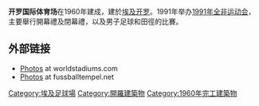 {{Infobox Stadium 
| stadium_name      = 开罗国际体育场
| image             = Cairo International Stadium.jpg
| location          = {{EGY}}[[开罗|开罗]]
| opened            = 1960年
| renovated         = 2004年
| surface           = 草皮
| tenants           = [[阿赫利体育俱乐部|阿赫利体育俱乐部]]<br>[[扎马雷克体育俱乐部|扎马雷克体育俱乐部]]<br>[[埃及國家足球隊|埃及國家足球隊]]
| seating_capacity  = 74,100 
}}
'''开罗国际体育场'''在1960年建成，建於[[埃及|埃及]][[开罗|开罗]]。1991年举办[[1991年全非运动会|1991年全非运动会]]，主要舉行開幕禮及閉幕禮，以及男子足球和田徑的比賽。

== 外部链接 ==
{{commons category|Cairo International Stadium|position=left}}
*[https://web.archive.org/web/20090215003605/http://worldstadiums.com/stadium_pictures/middle_east/egypt/cairo_stadium.shtml Photos] at worldstadiums.com
*[http://www.fussballtempel.net/caf/EGY/Cairo_International.html Photos] {{Wayback|url=http://www.fussballtempel.net/caf/EGY/Cairo_International.html |date=20100113140310 }} at fussballtempel.net

{{coord|30|4|8.81|N|31|18|44.40|E|type:landmark|display=title}}
[[Category:埃及足球場|Category:埃及足球場]]
[[Category:開羅建築物|Category:開羅建築物]]
[[Category:1960年完工建築物|Category:1960年完工建築物]]
{{gymnasium-stub}}